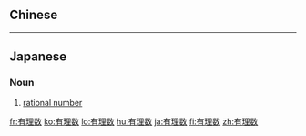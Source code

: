 {{also|有理數}}
==Chinese==
{{zh-see|有理數}}

----

==Japanese==
{{ja-kanjitab|ゆう|り|すう|yomi=on}}

===Noun===
{{ja-noun|ゆうりすう}}

# {{lb|ja|mathematics|sort=ゆうりすう}} [[rational number]]

[[fr:有理数]]
[[ko:有理数]]
[[lo:有理数]]
[[hu:有理数]]
[[ja:有理数]]
[[fi:有理数]]
[[zh:有理数]]